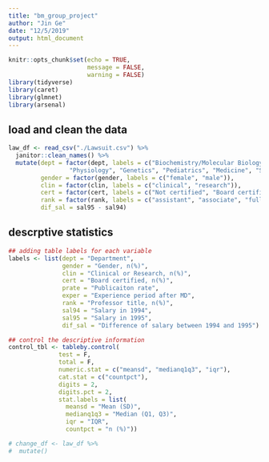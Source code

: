 ```yaml
---
title: "bm_group_project"
author: "Jin Ge"
date: "12/5/2019"
output: html_document
---
```


```r
knitr::opts_chunk$set(echo = TRUE,
                      message = FALSE,
                      warning = FALSE)
library(tidyverse)
library(caret)
library(glmnet)
library(arsenal)
```

## load and clean the data
```r
law_df <- read_csv("./Lawsuit.csv") %>% 
  janitor::clean_names() %>% 
  mutate(dept = factor(dept, labels = c("Biochemistry/Molecular Biology", 
                 "Physiology", "Genetics", "Pediatrics", "Medicine", "Surgery")),
         gender = factor(gender, labels = c("female", "male")),
         clin = factor(clin, labels = c("clinical", "research")),
         cert = factor(cert, labels = c("Not certified", "Board certified")),
         rank = factor(rank, labels = c("assistant", "associate", "full")),
         dif_sal = sal95 - sal94)
```


## descrptive statistics
```r
## adding table labels for each variable
labels <- list(dept = "Department", 
               gender = "Gender, n(%)", 
               clin = "Clinical or Research, n(%)", 
               cert = "Board certified, n(%)",
               prate = "Publicaiton rate",
               exper = "Experience period after MD", 
               rank = "Professor title, n(%)",
               sal94 = "Salary in 1994",
               sal95 = "Salary in 1995",
               dif_sal = "Difference of salary between 1994 and 1995")

## control the descriptive information 
control_tbl <- tableby.control(
              test = F,
              total = F,
              numeric.stat = c("meansd", "medianq1q3", "iqr"),
              cat.stat = c("countpct"),
              digits = 2,
              digits.pct = 2,
              stat.labels = list(
                meansd = "Mean (SD)",
                medianq1q3 = "Median (Q1, Q3)",
                iqr = "IQR",
                countpct = "n (%)"))

# change_df <- law_df %>% 
#  mutate()
```

